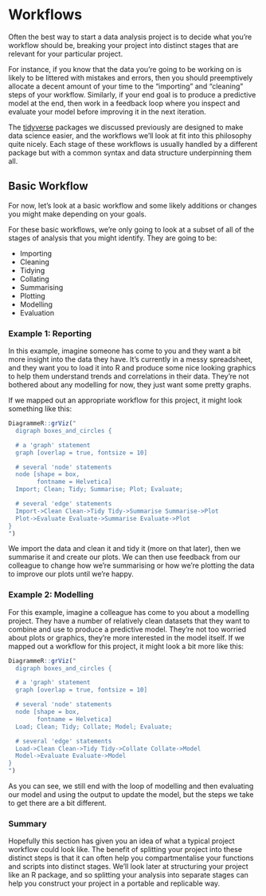 # Workflows

Often the best way to start a data analysis project is to decide what you're workflow should be, breaking your project into distinct stages that are relevant for your particular project.

For instance, if you know that the data you're going to be working on is likely to be littered with mistakes and errors, then you should preemptively allocate a decent amount of your time to the "importing" and "cleaning" steps of your workflow. Similarly, if your end goal is to produce a predictive model at the end, then work in a feedback loop where you inspect and evaluate your model before improving it in the next iteration.

The [tidyverse](#tidyverse) packages we discussed previously are designed to make data science easier, and the workflows we'll look at fit into this philosophy quite nicely. Each stage of these workflows is usually handled by a different package but with a common syntax and data structure underpinning them all.

## Basic Workflow

For now, let's look at a basic workflow and some likely additions or changes you might make depending on your goals.

For these basic workflows, we're only going to look at a subset of all of the stages of analysis that you might identify. They are going to be:

* Importing
* Cleaning
* Tidying
* Collating
* Summarising
* Plotting
* Modelling
* Evaluation


### Example 1: Reporting

In this example, imagine someone has come to you and they want a bit more insight into the data they have. It's currently in a messy spreadsheet, and they want you to load it into R and produce some nice looking graphics to help them understand trends and correlations in their data. They're not bothered about any modelling for now, they just want some pretty graphs.

If we mapped out an appropriate workflow for this project, it might look something like this:

```r
DiagrammeR::grViz("
  digraph boxes_and_circles {

  # a 'graph' statement
  graph [overlap = true, fontsize = 10]

  # several 'node' statements
  node [shape = box,
        fontname = Helvetica]
  Import; Clean; Tidy; Summarise; Plot; Evaluate; 

  # several 'edge' statements
  Import->Clean Clean->Tidy Tidy->Summarise Summarise->Plot
  Plot->Evaluate Evaluate->Summarise Evaluate->Plot
}
")
```

We import the data and clean it and tidy it (more on that later), then we summarise it and create our plots. We can then use feedback from our colleague to change how we're summarising or how we're plotting the data to improve our plots until we're happy.

### Example 2: Modelling

For this example, imagine a colleague has come to you about a modelling project. They have a number of relatively clean datasets that they want to combine and use to produce a predictive model. They're not too worried about plots or graphics, they're more interested in the model itself. If we mapped out a workflow for this project, it might look a bit more like this:

```r
DiagrammeR::grViz("
  digraph boxes_and_circles {

  # a 'graph' statement
  graph [overlap = true, fontsize = 10]

  # several 'node' statements
  node [shape = box,
        fontname = Helvetica]
  Load; Clean; Tidy; Collate; Model; Evaluate; 

  # several 'edge' statements
  Load->Clean Clean->Tidy Tidy->Collate Collate->Model
  Model->Evaluate Evaluate->Model
}
")
```

As you can see, we still end with the loop of modelling and then evaluating our model and using the output to update the model, but the steps we take to get there are a bit different.


### Summary

Hopefully this section has given you an idea of what a typical project workflow could look like. The benefit of splitting your project into these distinct steps is that it can often help you compartmentalise your functions and scripts into distinct stages. We'll look later at structuring your project like an R package, and so splitting your analysis into separate stages can help you construct your project in a portable and replicable way.